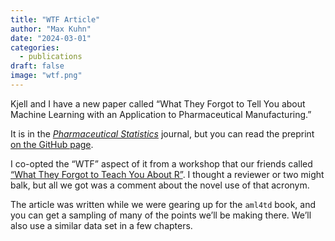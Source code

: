 ```yaml
---
title: "WTF Article"
author: "Max Kuhn"
date: "2024-03-01"
categories:
  - publications
draft: false
image: "wtf.png"
--- 
```


Kjell and I have a new paper called "What They Forgot to Tell You about Machine Learning with an Application to Pharmaceutical Manufacturing.” 

It is in the [_Pharmaceutical Statistics_](https://doi.org/10.1002/pst.2366) journal, but you can read the preprint [on the GitHub page](https://kjell-stattenacity.github.io/Tutorial/).

I co-opted the "WTF" aspect of it from a workshop that our friends called ["What They Forgot to Teach You About R"](https://rstats.wtf/). I thought a reviewer or two might balk, but all we got was a comment about the novel use of that acronym. 

The article was written while we were gearing up for the `aml4td` book, and you can get a sampling of many of the points we'll be making there. We'll also use a similar data set in a few chapters. 
